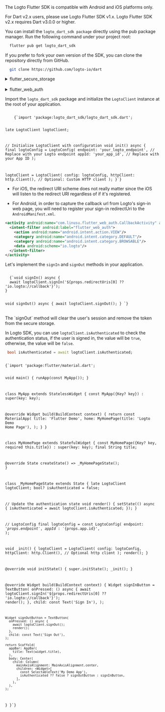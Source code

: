 
<Steps>
<Step title="Install Logto SDK">

<InlineNotification severity="alert">

The Logto Flutter SDK is compatible with Android and iOS platforms only.

For Dart v2.x users, please use Logto Flutter SDK v1.x. Logto Flutter SDK v2.x requires Dart v3.0.0 or higher.

</InlineNotification>

<Tabs>

<TabItem value="pub" label="pub.dev">

You can install the `logto_dart_sdk package` directly using the pub package manager.
Run the following command under your project root:

```sh
  flutter pub get logto_dart_sdk
```

</TabItem>

<TabItem value="github" label="github">

If you prefer to fork your own version of the SDK, you can clone the repository directly from GitHub.

```sh
  git clone https://github.com/logto-io/dart
```

</TabItem>

</Tabs>

</Step>

<Step title="Dependencies and android settings">

<details>

<summary>flutter_secure_storage</summary>

We use [flutter_secure_storage](https://pub.dev/packages/flutter_secure_storage) to implement the cross-platform persistent secure token storage.

- Keychain is used for iOS
- AES encryption is used for Android.

**Config Android version**

Set the `android:minSdkVersion` to 18 in your project's `android/app/build.gradle` file.

```gradle title="android/app/build.gradle"
android {
    ...
    defaultConfig {
        ...
        minSdkVersion 18
        ...
    }
  }
```

**Disable autobackup**

By default Android may backup data on Google Drive automatically. It can cause exception `java.security.InvalidKeyException:Failed to unwrap key`.

To avoid this, you can disable auto backup for your app or exclude `sharedprefs` from the `FlutterSecureStorage`.

1. To disable auto backup, go to your app manifest file and set the `android:allowBackup` and `android:fullBackupContent` attributes to `false`.

   ```xml title="AndroidManifest.xml"
   <manifest ... >
        ...
        <application
          android:allowBackup="false"
          android:fullBackupContent="false"
          ...
        >
            ...
        </application>
    </manifest>
   ```

2. Exclude `sharedprefs` from `FlutterSecureStorage`.

   If you need to keep the `android:fullBackupContent` for your app rather than disabling it, you can exclude the `sharedprefs` directory from the backup.

   See more details in the [Android documentation](https://developer.android.com/identity/data/autobackup#IncludingFiles).

   In your AndroidManifest.xml file, add the android:fullBackupContent attribute to the `<application>` element, as shown in the following example. This attribute points to an XML file that contains backup rules.

   ```xml title="AndroidManifest.xml"
   <application ...
     android:fullBackupContent="@xml/backup_rules">
   </application>
   ```

   Create an XML file called `@xml/backup_rules` in the `res/xml/` directory. In this file, add rules with the `<include>` and `<exclude>` elements. The following sample backs up all shared preferences except device.xml:

   ```xml title="res/xml/backup_rules.xml"
   <?xml version="1.0" encoding="utf-8"?>
   <full-backup-content>
     <exclude domain="sharedpref" path="FlutterSecureStorage"/>
   </full-backup-content>
   ```

Please check [flutter_secure_storage](https://pub.dev/packages/flutter_secure_storage#configure-android-version) for more details.

</details>

<br />

<details>

<summary>flutter_web_auth</summary>

[flutter_web_auth](https://pub.dev/packages/flutter_web_auth) is used behind Logto's flutter SDK. We rely on its webview-based interaction interface to authenticate users.

This plugin uses `ASWebAuthenticationSession` on iOS 12+ and macOS 10.15+, `SFAuthenticationSession` on iOS 11, `Chrome Custom Tabs` on Android and opens a new window on Web.

</details>

</Step>

<Step title="Init LogtoClient" subtitle="1 step">

Import the `logto_dart_sdk` package and initialize the `LogtoClient` instance at the root of your application.

<Code className="language-dart" title="lib/main.dart">
    {`import 'package:logto_dart_sdk/logto_dart_sdk.dart';

late LogtoClient logtoClient;

// Initialize LogtoClient with configuration
void init() async {
  final logtoConfig = LogtoConfig(
    endpoint: 'your_logto_endpoint', // Replace with your Logto endpoint
    appId: 'your_app_id', // Replace with your App ID
  );

  logtoClient = LogtoClient(
    config: logtoConfig,
    httpClient: http.Client(), // Optional: Custom HTTP client
  );
}`}
</Code>

</Step>

<Step title="Configure redirect URIs" subtitle="2 steps">

<RedirectUrisNative />

- For iOS, the redirect URI scheme does not really matter since the iOS will listen to the redirect URI regardless of if it's registered.

- For Android, in order to capture the callback url from Logto's sign-in web page, you will need to register your sign-in redirectUri to the `AndroidManifest.xml`.

```xml title="AndroidManifest.xml"
<activity android:name="com.linusu.flutter_web_auth.CallbackActivity" android:exported="true">
  <intent-filter android:label="flutter_web_auth">
    <action android:name="android.intent.action.VIEW"/>
    <category android:name="android.intent.category.DEFAULT"/>
    <category android:name="android.intent.category.BROWSABLE"/>
    <data android:scheme="io.logto"/>
  </intent-filter>
</activity>
```
</Step>

<Step title="Implement sign-in and sign-out" subtitle="2 steps">

Let's implement the `signIn` and `signOut` methods in your application.

<Code className="language-dart" title="lib/main.dart">
  {`void signIn() async {
  await logtoClient.signIn('${props.redirectUris[0] ?? 'io.logto://callback'}');
}

void signOut() async {
  await logtoClient.signOut();
}
  `}
</Code>

<br />

<InlineNotification>
  The `signOut` method will clear the user's session and remove the token from the secure storage.
</InlineNotification>

</Step>

<Step title="Handle authentication state" subtitle="1 step">

In Logto SDK, you can use `logtoClient.isAuthenticated` to check the authentication status, if the
user is signed in, the value will be `true`, otherwise, the value will be `false`.

```dart title="lib/main.dart"
 bool isAuthenticated = await logtoClient.isAuthenticated;
```

</Step>

<Step title="Checkpoint: Test your application">

<Checkpoint />

<Code className="language-dart" title="lib/main.dart">
{`import 'package:flutter/material.dart';

void main() {
  runApp(const MyApp());
}

class MyApp extends StatelessWidget {
  const MyApp({Key? key}) : super(key: key);

  @override
  Widget build(BuildContext context) {
    return const MaterialApp(
      title: 'Flutter Demo',
      home: MyHomePage(title: 'Logto Demo Home Page'),
    );
  }
}

class MyHomePage extends StatefulWidget {
  const MyHomePage({Key? key, required this.title}) : super(key: key);
  final String title;

  @override
  State<MyHomePage> createState() => _MyHomePageState();
}

class _MyHomePageState extends State<MyHomePage> {
  late LogtoClient logtoClient;
  bool? isAuthenticated = false;

  // Update the authentication state
  void render() {
    setState(() async {
      isAuthenticated = await logtoClient.isAuthenticated;
    });
  }

  // LogtoConfig
  final logtoConfig = const LogtoConfig(
    endpoint: '${props.endpoint}',
    appId: '${props.app.id}',
  );

  void _init() {
    logtoClient = LogtoClient(
      config: logtoConfig,
      httpClient: http.Client(), // Optional http client
    );
    render();
  }

  @override
  void initState() {
    super.initState();
    _init();
  }

  @override
  Widget build(BuildContext context) {
    Widget signInButton = TextButton(
      onPressed: () async {
        await logtoClient.signIn('${props.redirectUris[0] ?? 'io.logto://callback'}');
        render();
      },
      child: const Text('Sign In'),
    );

    Widget signOutButton = TextButton(
      onPressed: () async {
        await logtoClient.signOut();
        render();
      },
      child: const Text('Sign Out'),
    );

    return Scaffold(
      appBar: AppBar(
        title: Text(widget.title),
      ),
      body: Center(
        child: Column(
          mainAxisAlignment: MainAxisAlignment.center,
          children: <Widget>[
            const SelectableText('My Demo App'),
            isAuthenticated ?? false ? signOutButton : signInButton,
          ],
        ),
      ),
    );
  }
}`}
</Code>

</Step>

</Steps>
